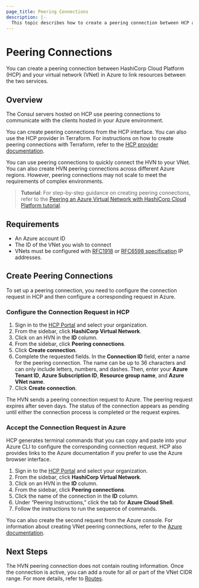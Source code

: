 ```yaml
---
page_title: Peering Connections
description: |-
  This topic describes how to create a peering connection between HCP and your virtual network (VNet) in Microsoft Azure.
---
```


# Peering Connections

You can create a peering connection between HashiCorp Cloud Platform (HCP) and your virtual network (VNet) in Azure to link resources between the two services.

## Overview

The Consul servers hosted on HCP use peering connections to communicate with the clients hosted in your Azure environment.

You can create peering connections from the HCP interface. You can also use the HCP provider in Terraform. For instructions on how to create peering connections with Terraform, refer to the [HCP provider documentation](https://registry.terraform.io/providers/hashicorp/hcp/latest/docs/resources/azure_peering_connection).

You can use peering connections to quickly connect the HVN to your VNet. You can also create HVN peering connections across different Azure regions. However, peering connections may not scale to meet the requirements of complex environments.

> **Tutorial**: For step-by-step guidance on creating peering connections, refer to the [Peering an Azure Virtual Network with HashiCorp Cloud Platform tutorial](/hcp/tutorials/networking/azure-peering-hcp).

## Requirements

- An Azure account ID
- The ID of the VNet you wish to connect
- VNets must be configured with [RFC1918](https://datatracker.ietf.org/doc/html/rfc1918)  or [RFC6598 specification](https://datatracker.ietf.org/doc/html/rfc6598) IP addresses.

## Create Peering Connections

To set up a peering connection, you need to configure the connection request in HCP and then configure a corresponding request in Azure.

### Configure the Connection Request in HCP

1. Sign in to the [HCP Portal](/hcp?utm_source=docs) and select your organization.
1. From the sidebar, click **HashiCorp Virtual Network**.
1. Click on an HVN in the **ID** column.
1. From the sidebar, click **Peering connections**.
1. Click **Create connection**.
1. Complete the requested fields. In the **Connection ID** field, enter a name for the peering connection. The name can be up to 36 characters and can only include letters, numbers, and dashes. Then, enter your **Azure Tenant ID**, **Azure Subscription ID**, **Resource group name**, and **Azure VNet name**.
1. Click **Create connection**.

The HVN sends a peering connection request to Azure. The peering request expires after seven days. The status of the connection appears as pending until either the connection process is completed or the request expires.

### Accept the Connection Request in Azure

HCP generates terminal commands that you can copy and paste into your Azure CLI to configure the corresponding connection request. HCP also provides links to the Azure documentation if you prefer to use the Azure browser interface.

1. Sign in to the [HCP Portal](/hcp?utm_source=docs) and select your organization.
1. From the sidebar, click **HashiCorp Virtual Network**.
1. Click on an HVN in the **ID** column.
1. From the sidebar, click **Peering connections**.
1. Click the name of the connection in the **ID** column.
1. Under “Peering Instructions,” click the tab for **Azure Cloud Shell**.
1. Follow the instructions to run the sequence of commands.

You can also create the second request from the Azure console. For information about creating VNet peering connections, refer to the [Azure documentation](https://docs.microsoft.com/en-us/azure/virtual-network/virtual-network-peering-overview).

## Next Steps

The HVN peering connection does not contain routing information. Once the connection is active, you can add a route for all or part of the VNet CIDR range. For more details, refer to [Routes](/hcp/docs/hcp/network/hvn-azure/routes).
